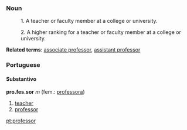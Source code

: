 ===Noun===

:1. A teacher or faculty member at a college or university.

:2. A higher ranking for a teacher or faculty member at a college or university.


'''Related terms''': [[associate professor]], [[assistant professor]]

===Portuguese===

====Substantivo====

'''pro.fes.sor''' ''m'' (fem.: [[professora]])

# [[teacher]]
# [[professor]]

[[pt:professor]]